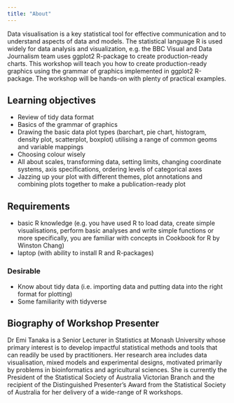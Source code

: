 ```yaml
---
title: "About"
---
```



Data visualisation is a key statistical tool for effective communication and to understand aspects of data and models. The statistical language R is used widely for data analysis and visualization, e.g. the BBC Visual and Data Journalism team uses ggplot2 R-package to create production-ready charts. This workshop will teach you how to create production-ready graphics using the grammar of graphics implemented in ggplot2 R-package. The workshop will be hands-on with plenty of practical examples.

## Learning objectives

- Review of tidy data format
- Basics of the grammar of graphics
- Drawing the basic data plot types (barchart, pie chart, histogram, density plot, scatterplot, boxplot) utilising a range of common geoms and variable mappings
- Choosing colour wisely
- All about scales, transforming data, setting limits, changing coordinate systems, axis specifications, ordering levels of categorical axes
- Jazzing up your plot with different themes, plot annotations and combining plots together to make a publication-ready plot

## Requirements

- basic R knowledge (e.g. you have used R to load data, create simple visualisations, perform basic analyses and write simple functions or more specifically, you are familiar with concepts in Cookbook for R by Winston Chang)
- laptop (with ability to install R and R-packages)

### Desirable

- Know about tidy data (i.e. importing data and putting data into the right format for plotting)
- Some familiarity with tidyverse


## Biography of Workshop Presenter

Dr Emi Tanaka is a Senior Lecturer in Statistics at Monash University whose primary interest is to develop impactful statistical methods and tools that can readily be used by practitioners. Her research area includes data visualisation, mixed models and experimental designs, motivated primarily by problems in bioinformatics and agricultural sciences. She is currently the President of the Statistical Society of Australia Victorian Branch and the recipient of the Distinguished Presenter’s Award from the Statistical Society of Australia for her delivery of a wide-range of R workshops.
